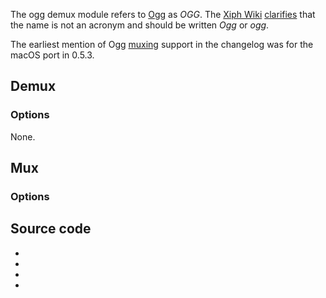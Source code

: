 The ogg demux module refers to [[Ogg]] as ''OGG''. The [[Xiph Wiki]] [https://wiki.xiph.org/Ogg#Name clarifies] that the name is not an acronym and should be written ''Ogg'' or ''ogg''.

The earliest mention of Ogg [[muxing]] support in the changelog was for the macOS port in 0.5.3.

== Demux ==
{{Module|name=ogg|type=Access demux|first_version=0.5.0|description=[[Ogg|OGG]] demuxer|sc=ogg}}

=== Options ===
None.
{{Clear}}

== Mux ==
{{Module|name=ogg|type=Muxer|description=[[Ogg]]/[[OGM]] muxer|sc=ogg|sc2=ogm}}

=== Options ===
{{Option
|name=sout-ogg-indexintvl
|value=integer
|default=1000
|min=0
|max=<var>INT_MAX</var>
|description=Minimal index interval, in [[wiktionary:ms|millisecond]]s. Set to 0 to disable index creation.
}}
{{Option
|name=sout-ogg-indexratio
|value=float
|default=1.0
|min=1.0
|max=1000
|description=Set index size ratio. Alters default (60min content) or estimated size.
}}

== Source code ==
* {{VLCSourceFile|modules/demux/ogg.c}}
* {{VLCSourceFile|modules/demux/ogg_granule.c}}
* {{VLCSourceFile|modules/demux/oggseek.c}}
* {{VLCSourceFile|modules/mux/ogg.c}}

{{Documentation footer}}